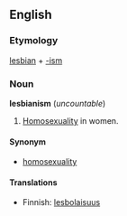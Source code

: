==English==
===Etymology===
[[lesbian]] + [[-ism]]

===Noun===
'''lesbianism''' (''uncountable'')

#[[Homosexuality]] in women.

====Synonym====
*[[homosexuality]]

====Translations====

*Finnish: [[lesbolaisuus]]